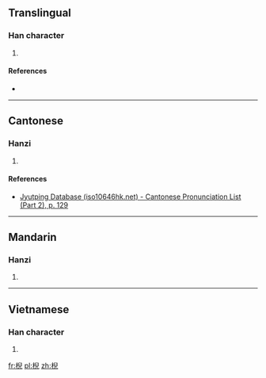 ==Translingual==

===Han character===
{{Han char|rn=75|rad=木|as=08|sn=12|four=|canj=DHXU|ids=⿰木兒}}

# {{defn|Han|sort=木08}}

====References====
* {{Han ref|kx=0535.110|dkj=14999|dj=0923.040|hdz=21233.090|uh=68FF|ud=26879}}

----

==Cantonese==

===Hanzi===
{{yue-hanzi|jyut=[[ngai4]], [[ai4]]|y=ngai4, ai4}}

# {{defn|lang=yue|sort=木08}}

====References====
* [http://www.iso10646hk.net/jp/document/download.jsp Jyutping Database (iso10646hk.net) - Cantonese Pronunciation List (Part 2), p. 129]

----

==Mandarin==

===Hanzi===
{{cmn-hanzi|pin=[[ní]] ([[ni2]]), [[niè]] ([[nie4]])|wg=ni<sup>2</sup>, nieh<sup>4</sup>}}

# {{defn|lang=cmn|sort=木08}}

----

==Vietnamese==

===Han character===
{{vi-readings|rs=木08|hanviet=nghê}}

# {{defn|lang=vi|sort=木08}}

[[fr:棿]]
[[pl:棿]]
[[zh:棿]]